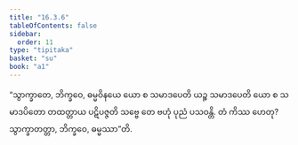 ```yaml
---
title: "16.3.6"
tableOfContents: false
sidebar:
  order: 11
type: "tipitaka"
basket: "su"
book: "a1"
---
```



<DynamicBreadcrumb />

<Division number="313" book="a1">

<Paragraph number="402" book="a1">
“သွာက္ခာတေ, ဘိက္ခဝေ, ဓမ္မဝိနယေ ယော စ သမာဒပေတိ ယဉ္စ သမာဒပေတိ ယော စ သမာဒပိတော တထတ္တာယ ပဋိပဇ္ဇတိ သဗ္ဗေ တေ ဗဟုံ ပုညံ ပသဝန္တိ. တံ ကိဿ ဟေတု? သွာက္ခာတတ္တာ, ဘိက္ခဝေ, ဓမ္မဿာ”တိ.
</Paragraph>
</Division>
